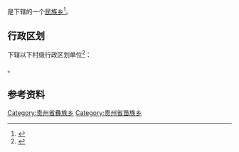 {{中国乡级行政区|52/05/21/201/000}}

'''{{PAGENAMEBASE}}'''是{{PRC admin/fullname|52/05/21/201/000|3}}下辖的一个[[民族乡|民族乡]]<ref>{{PRC admin/ref sgc|{{PRC admin/parent|52/05/21/201/000}}}}</ref>。

== 行政区划 ==
{{PAGENAMEBASE}}下辖以下村级行政区划单位<ref>{{PRC admin/ref sgc|52/05/21/201/000}}</ref>：

{{PRC admin/children|52/05/21/201/000}}。

== 参考资料 ==
{{reflist}}

{{贵州行政区划小作品}}
{{PRC admin/navcat|52/05/21/201/000}}
[[Category:贵州省彝族乡|Category:贵州省彝族乡]]
[[Category:贵州省苗族乡|Category:贵州省苗族乡]]
